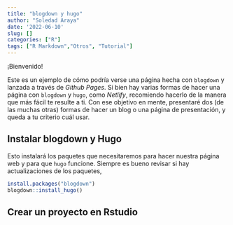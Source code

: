 ```yaml
---
title: "blogdown y hugo"
author: "Soledad Araya"
date: '2022-06-10'
slug: []
categories: ["R"]
tags: ["R Markdown","Otros", "Tutorial"]
---
```


¡Bienvenido!

Este es un ejemplo de cómo podría verse una página hecha con `blogdown` y lanzada a través de *Github Pages*. Si bien hay varias formas de hacer una página con `blogdown` y `hugo`, como *Netlify*, recomiendo hacerlo de la manera que más fácil te resulte a ti. Con ese objetivo en mente, presentaré dos (de las muchas otras) formas de hacer un blog o una página de presentación, y queda a tu criterio cuál usar.

## Instalar blogdown y Hugo

Esto instalará los paquetes que necesitaremos para hacer nuestra página web y para que `hugo` funcione. Siempre es bueno revisar si hay actualizaciones de los paquetes,

```r
install.packages("blogdown")
blogdown::install_hugo()
```

## Crear un proyecto en Rstudio
